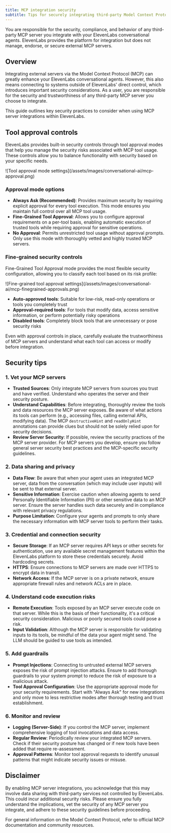 ```yaml
---
title: MCP integration security
subtitle: Tips for securely integrating third-party Model Context Protocol servers with your ElevenLabs conversational agents.
---
```


<Error title="User Responsibility">
  You are responsible for the security, compliance, and behavior of any third-party MCP server you
  integrate with your ElevenLabs conversational agents. ElevenLabs provides the platform for
  integration but does not manage, endorse, or secure external MCP servers.
</Error>

## Overview

Integrating external servers via the Model Context Protocol (MCP) can greatly enhance your ElevenLabs conversational agents. However, this also means connecting to systems outside of ElevenLabs' direct control, which introduces important security considerations. As a user, you are responsible for the security and trustworthiness of any third-party MCP server you choose to integrate.

This guide outlines key security practices to consider when using MCP server integrations within ElevenLabs.

## Tool approval controls

ElevenLabs provides built-in security controls through tool approval modes that help you manage the security risks associated with MCP tool usage. These controls allow you to balance functionality with security based on your specific needs.

<Frame background="subtle">
  ![Tool approval mode settings](/assets/images/conversational-ai/mcp-approval.png)
</Frame>

### Approval mode options

- **Always Ask (Recommended)**: Provides maximum security by requiring explicit approval for every tool execution. This mode ensures you maintain full control over all MCP tool usage.
- **Fine-Grained Tool Approval**: Allows you to configure approval requirements on a per-tool basis, enabling automatic execution of trusted tools while requiring approval for sensitive operations.
- **No Approval**: Permits unrestricted tool usage without approval prompts. Only use this mode with thoroughly vetted and highly trusted MCP servers.

### Fine-grained security controls

Fine-Grained Tool Approval mode provides the most flexible security configuration, allowing you to classify each tool based on its risk profile:

<Frame background="subtle">
  ![Fine-grained tool approval
  settings](/assets/images/conversational-ai/mcp-finegrained-approvals.png)
</Frame>

- **Auto-approved tools**: Suitable for low-risk, read-only operations or tools you completely trust
- **Approval-required tools**: For tools that modify data, access sensitive information, or perform potentially risky operations
- **Disabled tools**: Completely block tools that are unnecessary or pose security risks

<Warning>
  Even with approval controls in place, carefully evaluate the trustworthiness of MCP servers and
  understand what each tool can access or modify before integration.
</Warning>

## Security tips

### 1. Vet your MCP servers

- **Trusted Sources**: Only integrate MCP servers from sources you trust and have verified. Understand who operates the server and their security posture.
- **Understand Capabilities**: Before integrating, thoroughly review the tools and data resources the MCP server exposes. Be aware of what actions its tools can perform (e.g., accessing files, calling external APIs, modifying data). The MCP `destructiveHint` and `readOnlyHint` annotations can provide clues but should not be solely relied upon for security decisions.
- **Review Server Security**: If possible, review the security practices of the MCP server provider. For MCP servers you develop, ensure you follow general server security best practices and the MCP-specific security guidelines.

### 2. Data sharing and privacy

- **Data Flow**: Be aware that when your agent uses an integrated MCP server, data from the conversation (which may include user inputs) will be sent to that external server.
- **Sensitive Information**: Exercise caution when allowing agents to send Personally Identifiable Information (PII) or other sensitive data to an MCP server. Ensure the server handles such data securely and in compliance with relevant privacy regulations.
- **Purpose Limitation**: Configure your agents and prompts to only share the necessary information with MCP server tools to perform their tasks.

### 3. Credential and connection security

- **Secure Storage**: If an MCP server requires API keys or other secrets for authentication, use any available secret management features within the ElevenLabs platform to store these credentials securely. Avoid hardcoding secrets.
- **HTTPS**: Ensure connections to MCP servers are made over HTTPS to encrypt data in transit.
- **Network Access**: If the MCP server is on a private network, ensure appropriate firewall rules and network ACLs are in place.

### 4. Understand code execution risks

- **Remote Execution**: Tools exposed by an MCP server execute code on that server. While this is the basis of their functionality, it's a critical security consideration. Malicious or poorly secured tools could pose a risk.
- **Input Validation**: Although the MCP server is responsible for validating inputs to its tools, be mindful of the data your agent might send. The LLM should be guided to use tools as intended.

### 5. Add guardrails

- **Prompt Injections**: Connecting to untrusted external MCP servers exposes the risk of prompt injection attacks. Ensure to add thorough guardrails to your system prompt to reduce the risk of exposure to a malicious attack.
- **Tool Approval Configuration**: Use the appropriate approval mode for your security requirements. Start with "Always Ask" for new integrations and only move to less restrictive modes after thorough testing and trust establishment.

### 6. Monitor and review

- **Logging (Server-Side)**: If you control the MCP server, implement comprehensive logging of tool invocations and data access.
- **Regular Review**: Periodically review your integrated MCP servers. Check if their security posture has changed or if new tools have been added that require re-assessment.
- **Approval Patterns**: Monitor tool approval requests to identify unusual patterns that might indicate security issues or misuse.

## Disclaimer

<Warning title="Important Disclaimer">
  By enabling MCP server integrations, you acknowledge that this may involve data sharing with
  third-party services not controlled by ElevenLabs. This could incur additional security risks.
  Please ensure you fully understand the implications, vet the security of any MCP server you
  integrate, and adhere to these security guidelines before proceeding.
</Warning>

For general information on the Model Context Protocol, refer to official MCP documentation and community resources.
